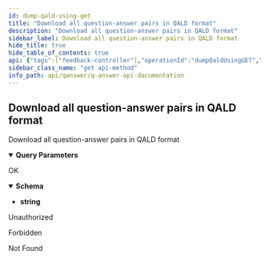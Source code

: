 ```yaml
---
id: dump-qald-using-get
title: "Download all question-answer pairs in QALD format"
description: "Download all question-answer pairs in QALD format"
sidebar_label: Download all question-answer pairs in QALD format
hide_title: true
hide_table_of_contents: true
api: {"tags":["feedback-controller"],"operationId":"dumpQaldUsingGET","parameters":[{"name":"kbs","in":"query","description":"kbs","required":false,"explode":true,"schema":{"type":"array","items":{"type":"string"}}}],"responses":{"200":{"description":"OK","content":{"application/json":{"schema":{"type":"string"}}}},"401":{"description":"Unauthorized"},"403":{"description":"Forbidden"},"404":{"description":"Not Found"}},"security":[{"JWT":[]}],"deprecated":false,"description":"Download all question-answer pairs in QALD format","method":"get","path":"/api/feedback/dump_qald","servers":[{"url":"//qanswer-core1.univ-st-etienne.fr"}],"securitySchemes":{"JWT":{"type":"apiKey","name":"Authorization","in":"header"}},"info":{"description":"APIs provided by QAnswer","version":"1.0","title":"QAnswer: Api Documentation","contact":{"name":"QAnswer","url":"www.the-qa-company.com","email":"info@qanswer.eu"}},"postman":{"name":"Download all question-answer pairs in QALD format","description":{"type":"text/plain"},"url":{"path":["api","feedback","dump_qald"],"host":["{{baseUrl}}"],"query":[{"disabled":false,"description":{"content":"kbs","type":"text/plain"},"key":"kbs","value":""}],"variable":[]},"header":[{"key":"Accept","value":"application/json"}],"method":"GET","auth":{"type":"apikey","apikey":[{"type":"any","value":"Authorization","key":"key"},{"type":"any","value":"<API Key>","key":"value"},{"type":"any","value":"header","key":"in"}]}}}
sidebar_class_name: "get api-method"
info_path: api/qanswer/q-answer-api-documentation
---
```



## Download all question-answer pairs in QALD format



Download all question-answer pairs in QALD format

<details style={{"marginBottom":"1rem"}} data-collapsed={false} open={true}><summary style={{}}><strong>Query Parameters</strong></summary><div><ul><ParamsItem className={"paramsItem"} param={{"name":"kbs","in":"query","description":"kbs","required":false,"explode":true,"schema":{"type":"array","items":{"type":"string"}}}}></ParamsItem></ul></div></details><div><ApiTabs><TabItem label={"200"} value={"200"}><div>

OK

</div><div><MimeTabs groupId={"mime-type"}><TabItem label={"application/json"} value={"application/json"}><SchemaTabs groupId={"schema-tabs"}><TabItem label={"Schema"} value={"Schema"}><details style={{}} data-collapsed={false} open={true}><summary style={{"textAlign":"left"}}><strong>Schema</strong></summary><div style={{"textAlign":"left","marginLeft":"1rem"}}></div><ul style={{"marginLeft":"1rem"}}><li><div><strong>string</strong></div></li></ul></details></TabItem></SchemaTabs></TabItem></MimeTabs></div></TabItem><TabItem label={"401"} value={"401"}><div>

Unauthorized

</div><div></div></TabItem><TabItem label={"403"} value={"403"}><div>

Forbidden

</div><div></div></TabItem><TabItem label={"404"} value={"404"}><div>

Not Found

</div><div></div></TabItem></ApiTabs></div>
      